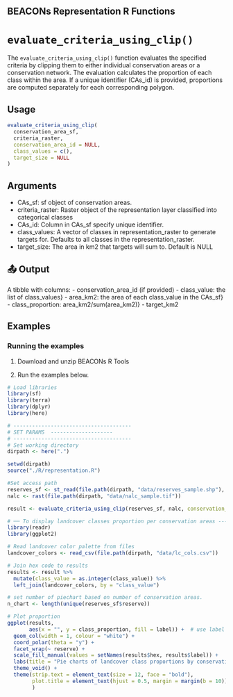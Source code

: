 ## BEACONs Representation R Functions

# `evaluate_criteria_using_clip()`

The `evaluate_criteria_using_clip()` function evaluates the specified criteria by clipping them to either individual conservation areas or a conservation network. The evaluation calculates the proportion of each class within the area. If a unique identifier (CAs_id) is provided, proportions are computed separately for each corresponding polygon. 

## Usage
```r
evaluate_criteria_using_clip(
  conservation_area_sf, 
  criteria_raster, 
  conservation_area_id = NULL, 
  class_values = c(), 
  target_size = NULL
)
```

## Arguments
- CAs_sf: sf object of conservation areas.
- criteria_raster: Raster object of the representation layer classified into categorical classes
- CAs_id: Column in CAs_sf specify unique identifier. 
- class_values: A vector of classes in representation_raster to generate targets for. Defaults to all classes in the representation_raster.
- target_size: The area in km2 that targets will sum to. Default is NULL

## 📤 Output
A tibble with columns: 
 - conservation_area_id (if provided)
 - class_value: the list of class_values}
 - area_km2: the area of each class_value in the CAs_sf}
 - class_proportion: area_km2/sum(area_km2)}
 - target_km2


## Examples
### Running the examples


1. Download and unzip BEACONs R Tools 

2. Run the examples below.

```r
# Load libraries
library(sf)
library(terra)
library(dplyr)
library(here)

# --------------------------------------
# SET PARAMS  --------------------
# --------------------------------------
# Set working directory
dirpath <- here(".")

setwd(dirpath)
source("./R/representation.R")

#Set access path 
reserves_sf <- st_read(file.path(dirpath, "data/reserves_sample.shp"), quiet = TRUE)
nalc <- rast(file.path(dirpath, "data/nalc_sample.tif"))

result <- evaluate_criteria_using_clip(reserves_sf, nalc, conservation_area_id = "reserve")

# ── To display landcover classes proportion per conservation areas ------------
library(readr)
library(ggplot2)

# Read landcover color palette from files
landcover_colors <- read_csv(file.path(dirpath, "data/lc_cols.csv"))

# Join hex code to results
results <- result %>%
  mutate(class_value = as.integer(class_value)) %>%
  left_join(landcover_colors, by = "class_value")

# set number of piechart based on number of conservation areas.
n_chart <- length(unique(reserves_sf$reserve))

# Plot proportion
ggplot(results,
       aes(x = "", y = class_proportion, fill = label)) +  # use label for legend
  geom_col(width = 1, colour = "white") +
  coord_polar(theta = "y") +
  facet_wrap(~ reserve) +
  scale_fill_manual(values = setNames(results$hex, results$label)) +
  labs(title = "Pie charts of landcover class proportions by conservation area") +
  theme_void() +
  theme(strip.text = element_text(size = 12, face = "bold"),
        plot.title = element_text(hjust = 0.5, margin = margin(b = 10))
        )
        
        
```
